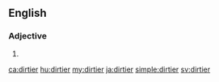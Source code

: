==English==

===Adjective===
{{head|en}}

# {{en-comparative of|dirty}}

[[ca:dirtier]]
[[hu:dirtier]]
[[my:dirtier]]
[[ja:dirtier]]
[[simple:dirtier]]
[[sv:dirtier]]